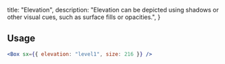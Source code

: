 
  title: "Elevation",
  description:
    "Elevation can be depicted using shadows or other visual cues, such as surface fills or opacities.",
}

<Stack direction="row" spacing={8}>
  <Box sx={{ elevation: "level1", size: 216 }} />
  <Box sx={{ elevation: "level2", size: 216 }} />
  <Box sx={{ elevation: "level3", size: 216 }} />
  <Box sx={{ elevation: "level4", size: 216 }} />
  <Box sx={{ elevation: "level5", size: 216 }} />
</Stack>

## Usage

```jsx
<Box sx={{ elevation: "level1", size: 216 }} />
```

